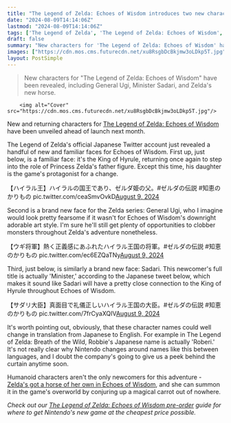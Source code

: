 ```yaml
---
title: "The Legend of Zelda: Echoes of Wisdom introduces two new characters to the series, and gives Zelda's dad a massive glow-up"
date: "2024-08-09T14:14:06Z"
lastmod: "2024-08-09T14:14:06Z"
tags: ['The Legend of Zelda', 'The Legend of Zelda: Echoes of Wisdom', 'Hyrule', 'King of Hyrule', 'Princess Zelda', 'General Ugi', 'Minister Sadari', 'Breath of the Wild']
draft: false
summary: "New characters for 'The Legend of Zelda: Echoes of Wisdom' have been revealed, including General Ugi, Minister Sadari, and Zelda's new horse."
images: ["https://cdn.mos.cms.futurecdn.net/xu8RsgbDcBkjmw3oLDkp5T.jpg"]
layout: PostSimple
---
```

> New characters for "The Legend of Zelda: Echoes of Wisdom" have been revealed, including General Ugi, Minister Sadari, and Zelda's new horse.


        <img alt="Cover" src="https://cdn.mos.cms.futurecdn.net/xu8RsgbDcBkjmw3oLDkp5T.jpg"/>
        
New and returning characters for [The Legend of Zelda: Echoes of Wisdom](https://www.gamesradar.com/games/the-legend-of-zelda/the-legend-of-zelda-echoes-of-wisdom-guide/) have been unveiled ahead of launch next month.

The Legend of Zelda's official Japanese Twitter account just revealed a handful of new and familiar faces for Echoes of Wisdom. First up, just below, is a familiar face: it's the King of Hyrule, returning once again to step into the role of Princess Zelda's father figure. Except this time, his daughter is the game's protagonist for a change.

【ハイラル王】ハイラルの国王であり、ゼルダ姫の父。#ゼルダの伝説 #知恵のかりもの pic.twitter.com/ceaSmvOvkD[August 9, 2024](https://twitter.com/ZeldaOfficialJP/status/1821834414302883857)

Second is a brand new face for the Zelda series: General Ugi, who I imagine would look pretty fearsome if it wasn't for Echoes of Wisdom's downright adorable art style. I'm sure he'll still get plenty of opportunities to clobber monsters throughout Zelda's adventure nonetheless.

【ウギ将軍】熱く正義感にあふれたハイラル王国の将軍。#ゼルダの伝説 #知恵のかりもの pic.twitter.com/ec6EZQaTNy[August 9, 2024](https://twitter.com/ZeldaOfficialJP/status/1821834545932709986)

Third, just below, is similarly a brand new face: Sadari. This newcomer's full title is actually 'Minister,' according to the Japanese tweet below, which makes it sound like Sadari will have a pretty close connection to the King of Hyrule throughout Echoes of Wisdom.

【サダリ大臣】真面目で礼儀正しいハイラル王国の大臣。#ゼルダの伝説 #知恵のかりもの pic.twitter.com/7frCyaXQIV[August 9, 2024](https://twitter.com/ZeldaOfficialJP/status/1821834565939548424)

It's worth pointing out, obviously, that these character names could well change in translation from Japanese to English. For example in The Legend of Zelda: Breath of the Wild, Robbie's Japanese name is actually 'Roberi.' It's not really clear why Nintendo changes around names like this between languages, and I doubt the company's going to give us a peek behind the curtain anytime soon.

Humanoid characters aren't the only newcomers for this adventure - [Zelda's got a horse of her own in Echoes of Wisdom](https://www.gamesradar.com/games/the-legend-of-zelda/for-zeldas-debut-as-a-playable-main-character-the-legend-of-zelda-echoes-of-wisdom-gives-the-princess-the-cutest-dang-horse-the-series-has-ever-seen/), and she can summon it in the game's overworld by conjuring up a magical carrot out of nowhere.

*Check out our *[<em>The Legend of Zelda: Echoes of Wisdom pre-order</em>](https://www.gamesradar.com/games/the-legend-of-zelda/the-legend-of-zelda-echoes-of-wisdom-pre-order-guide/)* guide for where to get Nintendo's new game at the cheapest price possible.*
        